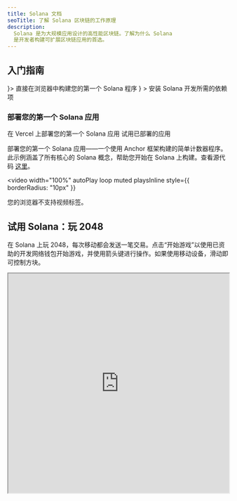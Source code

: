 ```yaml
---
title: Solana 文档
seoTitle: 了解 Solana 区块链的工作原理
description:
  Solana 是为大规模应用设计的高性能区块链。了解为什么 Solana
  是开发者构建可扩展区块链应用的首选。
---
```


## 入门指南

<Cards>
  <Card title="快速开始" href="/docs/intro/quick-start" icon={<Rocket />}>
    直接在浏览器中构建您的第一个 Solana 程序
  </Card>
  <Card
    title="设置本地环境"
    href="/docs/intro/installation"
    icon={<Download />}
  >
    安装 Solana 开发所需的依赖项
  </Card>
</Cards>

### 部署您的第一个 Solana 应用

<Cards>
  <Card
    title="在 Vercel 上部署"
    href="https://vercel.com/new/clone?repository-url=https%3A%2F%2Fgithub.com%2Fsolana-developers%2Fanchor-web3js-nextjs&root-directory=frontend&demo-title=Anchor%20Web3.js%20Next.js%20Demo&demo-description=An%20example%20deployment%20of%20the%20Anchor%20Web3.js%20Next.js%20project.&demo-url=https%3A%2F%2Fanchor-web3js-nextjs.vercel.app%2F&project-name=anchor-web3js-nextjs&repository-name=anchor-web3js-nextjs"
  >
    在 Vercel 上部署您的第一个 Solana 应用
  </Card>
  <Card
    title="Vercel 预览"
    href="https://anchor-web3js-nextjs-jade.vercel.app/"
  >
    试用已部署的应用
  </Card>
</Cards>

部署您的第一个 Solana 应用——一个使用 Anchor 框架构建的简单计数器程序。此示例涵盖了所有核心的 Solana 概念，帮助您开始在 Solana 上构建。查看源代码
[这里](https://github.com/solana-developers/anchor-web3js-nextjs)。

<Accordions>
<Accordion title="应用演示">

<video
  width="100%"
  autoPlay
  loop
  muted
  playsInline
  style={{
    borderRadius: "10px"
  }}
>
  <source src="/assets/docs/counter.mp4" type="video/mp4" />
  您的浏览器不支持视频标签。
</video>

</Accordion>
</Accordions>

## 试用 Solana：玩 2048

在 Solana 上玩 2048，每次移动都会发送一笔交易。点击“开始游戏”以使用已资助的开发网络钱包开始游戏，并使用箭头键进行操作。如果使用移动设备，滑动即可控制方块。

<Accordions>
<Accordion title="玩 Solana 2048">

<iframe
  src="https://solplay.de/solana-2048/"
  width="100%"
  height="500"
  style={{
    borderRadius: "12px",
    border: "2px solid rgba(0, 0, 0, 0.2)",
    maxWidth: "100%",
    minHeight: "300px",
    aspectRatio: "1"
  }}
  scrolling="no"
/>

</Accordion>
</Accordions>

由 [Jonas](https://x.com/SolPlay_jonas) 构建，来自 Solana 基金会开发者关系团队。

## 开始学习

学习 Solana 开发的关键概念。

<Cards>
  <Card title="账户" href="/docs/core/accounts">
    Solana 如何存储数据
  </Card>
  <Card title="Solana 的费用" href="/docs/core/fees">
    在 Solana 上发送交易的成本
  </Card>
  <Card title="交易" href="/docs/core/transactions">
    如何与 Solana 网络交互
  </Card>
  <Card title="程序" href="/docs/core/programs">
    Solana 上的智能合约
  </Card>
  <Card title="程序派生地址" href="/docs/core/pda">
    如何生成确定性地址
  </Card>
  <Card title="跨程序调用" href="/docs/core/cpi">
    如何从一个程序调用另一个程序
  </Card>
</Cards>

### 客户端开发

如果您在客户端进行开发，以下由社区贡献的 SDK 可以帮助您使用流行的编程语言与网络交互：

| 语言       | SDK                                                                                                                                       |
| ---------- | ----------------------------------------------------------------------------------------------------------------------------------------- |
| Rust       | [solana_sdk](https://docs.rs/solana-sdk/latest/solana_sdk/)                                                                               |
| Typescript | [@solana/web3.js](https://github.com/anza-xyz/solana-web3.js)                                                                             |
| Python     | [solders](https://github.com/kevinheavey/solders)                                                                                         |
| Java       | [sava](https://sava.software) 或 [solanaj](https://github.com/skynetcap/solanaj) 或 [solana4j](https://github.com/LMAX-Exchange/solana4j) |
| C++        | [solcpp](https://github.com/mschneider/solcpp) 或 [solana-c](https://github.com/VAR-META-Tech/solana-c-sdk)                               |
| Go         | [solana-go](https://github.com/gagliardetto/solana-go)                                                                                    |
| Kotlin     | [sol4k](https://github.com/sol4k/sol4k) 或 [solanaKT](https://github.com/metaplex-foundation/SolanaKT)                                    |
| Dart       | [solana](https://github.com/espresso-cash/espresso-cash-public/tree/master/packages/solana)                                               |
| C#         | [solnet](https://github.com/bmresearch/Solnet)                                                                                            |
| GdScript   | [godot](https://github.com/Virus-Axel/godot-solana-sdk/)                                                                                  |

## 运行验证者

了解运行 Solana 验证者并帮助保护网络所需的条件。

<Cards>
  <Card title="验证者" href="https://docs.anza.xyz/validator/anatomy">
    保护 Solana 网络的独立节点
  </Card>
  <Card title="系统要求" href="https://docs.anza.xyz/operations/requirements">
    运行验证者所需的推荐硬件要求和 SOL
  </Card>
  <Card
    title="验证者设置"
    href="https://docs.anza.xyz/operations/setup-a-validator"
  >
    设置验证者并首次连接到集群
  </Card>
</Cards>

## 获取支持

在 [Solana StackExchange](https://solana.stackexchange.com)
上获取 Solana 社区的帮助。
